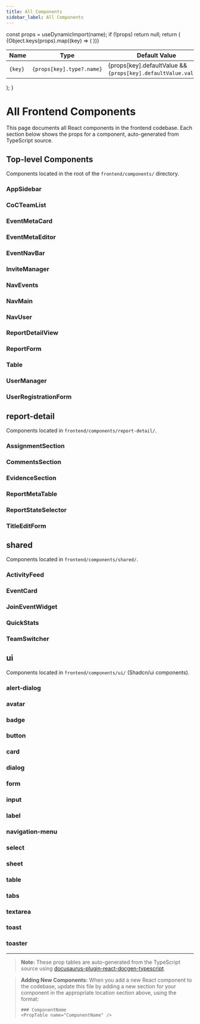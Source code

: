 ---
title: All Components
sidebar_label: All Components
---


  const props = useDynamicImport(name);
  if (!props) return null;
  return (
    <table>
      <thead>
        <tr>
          <th>Name</th>
          <th>Type</th>
          <th>Default Value</th>
          <th>Required</th>
          <th>Description</th>
        </tr>
      </thead>
      <tbody>
        {Object.keys(props).map((key) => (
          <tr key={key}>
            <td><code>{key}</code></td>
            <td><code>{props[key].type?.name}</code></td>
            <td>{props[key].defaultValue && <code>{props[key].defaultValue.value}</code>}</td>
            <td>{props[key].required ? "Yes" : "No"}</td>
            <td>{props[key].description}</td>
          </tr>
        ))}
      </tbody>
    </table>
  );
}

# All Frontend Components

This page documents all React components in the frontend codebase. Each section below shows the props for a component, auto-generated from TypeScript source.

## Top-level Components

Components located in the root of the `frontend/components/` directory.

### AppSidebar
<PropTable name="AppSidebar" />

### CoCTeamList
<PropTable name="CoCTeamList" />

### EventMetaCard
<PropTable name="EventMetaCard" />

### EventMetaEditor
<PropTable name="EventMetaEditor" />

### EventNavBar
<PropTable name="EventNavBar" />

### InviteManager
<PropTable name="InviteManager" />

### NavEvents
<PropTable name="NavEvents" />

### NavMain
<PropTable name="NavMain" />

### NavUser
<PropTable name="NavUser" />

### ReportDetailView
<PropTable name="ReportDetailView" />

### ReportForm
<PropTable name="ReportForm" />

### Table
<PropTable name="Table" />

### UserManager
<PropTable name="UserManager" />

### UserRegistrationForm
<PropTable name="UserRegistrationForm" />

## report-detail

Components located in `frontend/components/report-detail/`.

### AssignmentSection
<PropTable name="AssignmentSection" />

### CommentsSection
<PropTable name="CommentsSection" />

### EvidenceSection
<PropTable name="EvidenceSection" />

### ReportMetaTable
<PropTable name="ReportMetaTable" />

### ReportStateSelector
<PropTable name="ReportStateSelector" />

### TitleEditForm
<PropTable name="TitleEditForm" />

## shared

Components located in `frontend/components/shared/`.

### ActivityFeed
<PropTable name="ActivityFeed" />

### EventCard
<PropTable name="EventCard" />

### JoinEventWidget
<PropTable name="JoinEventWidget" />

### QuickStats
<PropTable name="QuickStats" />

### TeamSwitcher
<PropTable name="TeamSwitcher" />

## ui

Components located in `frontend/components/ui/` (Shadcn/ui components).

### alert-dialog
<PropTable name="alert-dialog" />

### avatar
<PropTable name="avatar" />

### badge
<PropTable name="badge" />

### button
<PropTable name="button" />

### card
<PropTable name="card" />

### dialog
<PropTable name="dialog" />

### form
<PropTable name="form" />

### input
<PropTable name="input" />

### label
<PropTable name="label" />

### navigation-menu
<PropTable name="navigation-menu" />

### select
<PropTable name="select" />

### sheet
<PropTable name="sheet" />

### table
<PropTable name="table" />

### tabs
<PropTable name="tabs" />

### textarea
<PropTable name="textarea" />

### toast
<PropTable name="toast" />

### toaster
<PropTable name="toaster" />

---

> **Note:** These prop tables are auto-generated from the TypeScript source using [docusaurus-plugin-react-docgen-typescript](https://github.com/atomicpages/docusaurus-plugin-react-docgen-typescript). 

> **Adding New Components:** When you add a new React component to the codebase, update this file by adding a new section for your component in the appropriate location section above, using the format:
> ```mdx
> ### ComponentName
> <PropTable name="ComponentName" />
> ```
